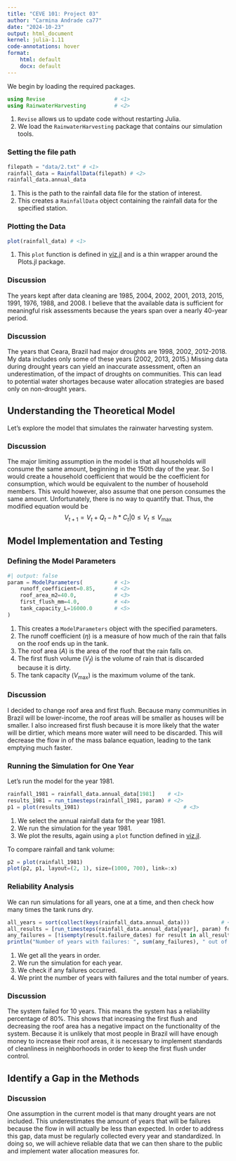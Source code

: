 ```yaml
---
title: "CEVE 101: Project 03"
author: "Carmina Andrade ca77"
date: "2024-10-23"
output: html_document
kernel: julia-1.11
code-annotations: hover
format:
    html: default
    docx: default
---
```


We begin by loading the required packages.

```julia
using Revise                      # <1>
using RainwaterHarvesting         # <2>
```

1. `Revise` allows us to update code without restarting Julia.
2. We load the `RainwaterHarvesting` package that contains our simulation tools.

### Setting the file path

```julia
filepath = "data/2.txt" # <1>   
rainfall_data = RainfallData(filepath) # <2>
rainfall_data.annual_data
```

1. This is the path to the rainfall data file for the station of interest.
2. This creates a `RainfallData` object containing the rainfall data for the specified station.


### Plotting the Data

```julia
plot(rainfall_data) # <1>
```

1. This `plot` function is defined in [viz.jl](./RainwaterHarvesting/src/viz.jl) and is a thin wrapper around the Plots.jl package.


### Discussion 
The years kept after data cleaning are 1985, 2004, 2002, 2001, 2013, 2015, 1991, 1976, 1988, and 2008. I believe that the available data is sufficient for meaningful risk assessments because the years span over a nearly 40-year period. 

### Discussion
The years that Ceara, Brazil had major droughts are 1998, 2002, 2012-2018. My data includes only some of these years  (2002, 2013, 2015.) Missing data during drought years can yield an inaccurate assessment, often an underestimation, of the impact of droughts on communities. This can lead to potential water shortages because water allocation strategies are based only on non-drought years. 

## Understanding the Theoretical Model

Let's explore the model that simulates the rainwater harvesting system.

### Discussion
The major limiting assumption in the model is that all households will consume the same amount, beginning in the 150th day of the year. So I would create a household coefficient that would be the coefficient for consumption, which would be equivalent to the number of household members. This would however, also assume that one person consumes the same amount. Unfortunately, there is no way to quantify that. 
Thus, the modified equation would be
$$
V_{t+1}= V_t + Q_t -h*C_t | 0 \leq V_t \leq V_\text{max}
$$

## Model Implementation and Testing

### Defining the Model Parameters

```julia
#| output: false
param = ModelParameters(          # <1>
    runoff_coefficient=0.85,      # <2>
    roof_area_m2=40.0,            # <3>
    first_flush_mm=4.0,           # <4>
    tank_capacity_L=16000.0       # <5>
)
```

1. This creates a `ModelParameters` object with the specified parameters.
2. The runoff coefficient ($\eta$) is a measure of how much of the rain that falls on the roof ends up in the tank.
3. The roof area ($A$) is the area of the roof that the rain falls on.
4. The first flush volume ($V_f$) is the volume of rain that is discarded because it is dirty.
5. The tank capacity ($V_\text{max}$) is the maximum volume of the tank.

### Discussion
I decided to change roof area and first flush. Because many communities in Brazil will be lower-income, the roof areas will be smaller as houses will be smaller. I also increased first flush because it is more likely that the water will be dirtier, which means more water will need to be discarded. This will decrease the flow in of the mass balance equation, leading to the tank emptying much faster. 

### Running the Simulation for One Year

Let's run the model for the year 1981.

```julia
rainfall_1981 = rainfall_data.annual_data[1981]    # <1>
results_1981 = run_timesteps(rainfall_1981, param) # <2>
p1 = plot(results_1981)                                 # <3>
```

1. We select the annual rainfall data for the year 1981.
2. We run the simulation for the year 1981.
3. We plot the results, again using a `plot` function defined in [viz.jl](./RainwaterHarvesting/src/viz.jl).

To compare rainfall and tank volume:

```julia
p2 = plot(rainfall_1981)
plot(p2, p1, layout=(2, 1), size=(1000, 700), link=:x)
```


### Reliability Analysis

We can run simulations for all years, one at a time, and then check how many times the tank runs dry.

```julia
all_years = sort(collect(keys(rainfall_data.annual_data)))          # <1>
all_results = [run_timesteps(rainfall_data.annual_data[year], param) for year in all_years]   # <2>
any_failures = [!isempty(result.failure_dates) for result in all_results]  # <3>
println("Number of years with failures: ", sum(any_failures), " out of ", length(all_years))  # <4>
```

1. We get all the years in order.
2. We run the simulation for each year.
3. We check if any failures occurred.
4. We print the number of years with failures and the total number of years.

### Discussion
The system failed for 10 years. This means the system has a reliability percentage of 80%. This shows that increasing the first flush and decreasing the roof area has a negative impact on the functionality of the system. Because it is unlikely that most people in Brazil will have enough money to increase their roof areas, it is necessary to implement standards of cleanliness in neighborhoods in order to keep the first flush under control. 

## Identify a Gap in the Methods
### Discussion
One assumption in the current model is that many drought years are not included. This underestimates the amount of years that will be failures because the flow in will actually be less than expected. In order to address this gap, data must be regularly collected every year and standardized. In doing so, we will achieve reliable data that we can then share to the public and implement water allocation measures for. 